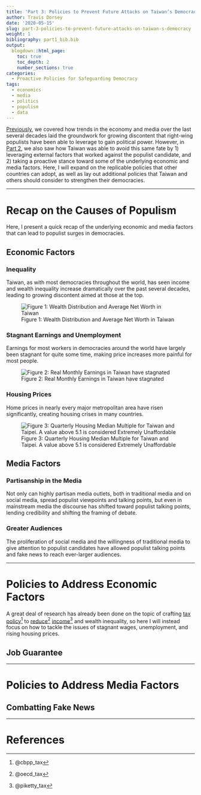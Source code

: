 ```yaml
---
title: 'Part 3: Policies to Prevent Future Attacks on Taiwan’s Democracy'
author: Travis Dorsey
date: '2020-05-15'
slug: part-3-policies-to-prevent-future-attacks-on-taiwan-s-democracy
weight: 1
bibliography: part1_bib.bib
output:
  blogdown::html_page:
    toc: true
    toc_depth: 2
    number_sections: true
categories:
  - Proactive Policies for Safeguarding Democracy
tags:
  - economics
  - media
  - politics
  - populism
  - data
---
```


[Previously](/english/proactive-policies-for-safeguarding-democracy/part-1-how-the-populist-wave-came-to-taiwan/), we covered how trends in the economy and media over the last several decades laid the groundwork for growing discontent that right-wing populists have been able to leverage to gain political power. However, in [Part 2](/english/proactive-policies-for-safeguarding-democracy/part-2-how-did-taiwanese-voters-push-back/), we also saw how Taiwan was able to avoid this same fate by 1) leveraging external factors that worked against the populist candidate, and 2) taking a proactive stance toward some of the underlying economic and media factors. Here, I will expand on the replicable policies that other countries can adopt, as well as lay out additional policies that Taiwan and others should consider to strengthen their democracies. 

***

# Recap on the Causes of Populism
Here, I present a quick recap of the underlying economic and media factors that can lead to populist surges in democracies.

## Economic Factors

### Inequality
Taiwan, as with most democracies throughout the world, has seen income and wealth inequality increase dramatically over the past several decades, leading to growing discontent aimed at those at the top. 

![Figure 1: Wealth Distribution and Average Net Worth in Taiwan](/post/2020-03-30-part-1-how-the-populist-wave-came-to-taiwan_files/Taiwan Wealth Pyramid English.png)

### Stagnant Earnings and Unemployment
Earnings for most workers in democracies around the world have largely been stagnant for quite some time, making price increases more painful for most people.

![Figure 2: Real Monthly Earnings in Taiwan have stagnated](/post/2020-03-30-part-1-how-the-populist-wave-came-to-taiwan_files/Real Monthly Earnings in Taiwan.jpg)

### Housing Prices
Home prices in nearly every major metropolitan area have risen significantly, creating housing crises in many countries. 

![Figure 3: Quarterly Housing Median Multiple for Taiwan and Taipei. A value above 5.1 is considered Extremely Unaffordable](/post/2020-03-30-part-1-how-the-populist-wave-came-to-taiwan_files/Quarterly Housing Median Multiple for Taiwan.jpg)

## Media Factors

### Partisanship in the Media
Not only can highly partisan media outlets, both in traditional media and on social media, spread populist viewpoints and talking points, but even in mainstream media the discourse has shifted toward populist talking points, lending credibility and shifting the framing of debate.

### Greater Audiences
The proliferation of social media and the willingness of traditional media to give attention to populist candidates have allowed populist talking points and fake news to reach ever-larger audiences. 

***

# Policies to Address Economic Factors

A great deal of research has already been done on the topic of crafting [tax policy](https://www.cbpp.org/sites/default/files/atoms/files/12-15-16sfp.pdf)^[@cbpp_tax] to [reduce](http://www.oecd.org/economy/labour/49421421.pdf)^[@oecd_tax] [income](https://www.nber.org/papers/w17616.pdf)^[@piketty_tax] and wealth inequality, so here I will instead focus on how to tackle the issues of stagnant wages, unemployment, and rising housing prices. 

## Job Guarantee



***

# Policies to Address Media Factors

## Combatting Fake News


***
# References

